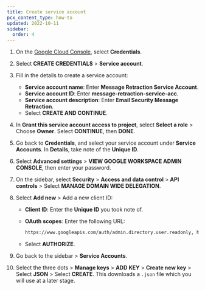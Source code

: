 ```yaml
---
title: Create service account
pcx_content_type: how-to
updated: 2022-10-11
sidebar:
  order: 4
---
```



1. On the [Google Cloud Console](https://console.cloud.google.com/welcome/new), select **Credentials**.
2. Select **CREATE CREDENTIALS** > **Service account**.
3. Fill in the details to create a service account:
    - **Service account name**: Enter **Message Retraction Service Account**.
    - **Service account ID**: Enter **message-retraction-service-acc**.
    - **Service account description**: Enter **Email Security Message Retraction**.
    - Select **CREATE AND CONTINUE**.
4. In **Grant this service account access to project**, select **Select a role** > Choose **Owner**. Select **CONTINUE**, then **DONE**.
5. Go back to **Credentials**, and select your service account under **Service Accounts**. In **Details**, take note of the **Unique ID**.
6. Select **Advanced settings** > **VIEW GOOGLE WORKSPACE ADMIN CONSOLE**, then enter your password.
7. On the sidebar, select **Security** > **Access and data control** > **API controls** > Select **MANAGE DOMAIN WIDE DELEGATION**.
8. Select **Add new** > Add a new client ID:
    - **Client ID**: Enter the **Unique ID** you took note of.
    - **OAuth scopes**: Enter the following URL:

      ```txt
      https://www.googleapis.com/auth/admin.directory.user.readonly, https://www.googleapis.com/auth/admin.directory.group.readonly, https://www.googleapis.com/auth/admin.directory.user.alias.readonly, https://www.googleapis.com/auth/gmail.labels, https://mail.google.com/
      ```
    - Select **AUTHORIZE**.

9. Go back to the sidebar > **Service Accounts**.
10. Select the three dots > **Manage keys** > **ADD KEY** > **Create new key** > Select **JSON** > Select **CREATE**. This downloads a `.json` file which you will use at a later stage.